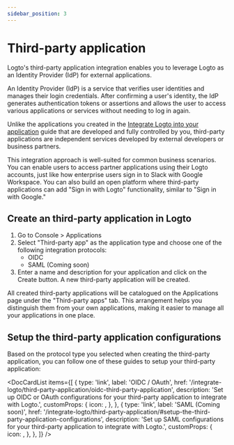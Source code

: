```yaml
---
sidebar_position: 3
---
```



# Third-party application

Logto's third-party application integration enables you to leverage Logto as an Identity Provider (IdP) for external applications.

An Identity Provider (IdP) is a service that verifies user identities and manages their login credentials. After confirming a user's identity, the IdP generates authentication tokens or assertions and allows the user to access various applications or services without needing to log in again.

Unlike the applications you created in the [Integrate Logto into your application](/integrate-logto/integrate-logto-into-your-application) guide that are developed and fully controlled by you, third-party applications are independent services developed by external developers or business partners.

This integration approach is well-suited for common business scenarios. You can enable users to access partner applications using their Logto accounts, just like how enterprise users sign in to Slack with Google Workspace. You can also build an open platform where third-party applications can add "Sign in with Logto" functionality, similar to "Sign in with Google."

## Create an third-party application in Logto

1. Go to <CloudLink to="/applications">Console > Applications</CloudLink>
2. Select "Third-party app" as the application type and choose one of the following integration protocols:
   - OIDC
   - SAML (Coming soon)
3. Enter a name and description for your application and click on the Create button. A new third-party application will be created.

All created third-party applications will be catalogued on the Applications page under the "Third-party apps" tab. This arrangement helps you distinguish them from your own applications, making it easier to manage all your applications in one place.

## Setup the third-party application configurations

Based on the protocol type you selected when creating the third-party application, you can follow one of these guides to setup your third-party application:

<DocCardList
  items={[
    {
      type: 'link',
      label: 'OIDC / OAuth',
      href: '/integrate-logto/third-party-application/oidc-third-party-application',
      description:
        'Set up OIDC or OAuth configurations for your third-party application to integrate with Logto.',
      customProps: {
        icon: <OidcIcon />,
      },
    },
    {
      type: 'link',
      label: 'SAML (Coming soon)',
      href: '/integrate-logto/third-party-application/#setup-the-third-party-application-configurations',
      description:
        'Set up SAML configurations for your third-party application to integrate with Logto.',
      customProps: {
        icon: <SamlIcon />,
      },
    },
  ]}
/>
